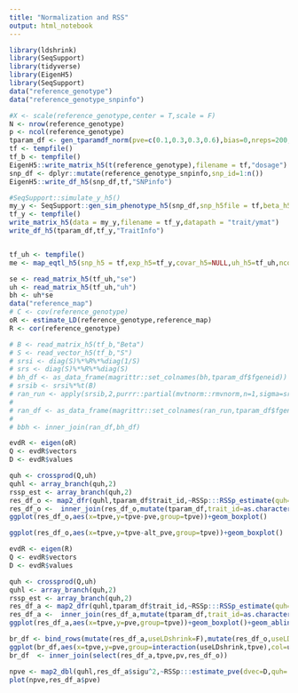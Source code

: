 ```yaml
---
title: "Normalization and RSS"
output: html_notebook
---
```



```r
library(ldshrink)
library(SeqSupport)
library(tidyverse)
library(EigenH5)
library(SeqSupport)
data("reference_genotype")
data("reference_genotype_snpinfo")

#X <- scale(reference_genotype,center = T,scale = F)
N <- nrow(reference_genotype)
p <- ncol(reference_genotype)
tparam_df <- gen_tparamdf_norm(pve=c(0.1,0.3,0.3,0.6),bias=0,nreps=200,n=N,p = p) %>% mutate(n=N,p=p,trait_id=1:n())
tf <- tempfile()
tf_b <- tempfile()
EigenH5::write_matrix_h5(t(reference_genotype),filename = tf,"dosage")
snp_df <- dplyr::mutate(reference_genotype_snpinfo,snp_id=1:n())
EigenH5::write_df_h5(snp_df,tf,"SNPinfo")

#SeqSupport::simulate_y_h5()
my_y <- SeqSupport::gen_sim_phenotype_h5(snp_df,snp_h5file = tf,beta_h5file = tf_b,tparam_df = tparam_df,chunksize = 10)
tf_y <- tempfile()
write_matrix_h5(data = my_y,filename = tf_y,datapath = "trait/ymat")
write_df_h5(tparam_df,tf_y,"TraitInfo")


tf_uh <- tempfile()
me <- map_eqtl_h5(snp_h5 = tf,exp_h5=tf_y,covar_h5=NULL,uh_h5=tf_uh,ncovar = 0)
```

```r
se <- read_matrix_h5(tf_uh,"se")
uh <- read_matrix_h5(tf_uh,"uh")
bh <- uh*se
data("reference_map")
# C <- cov(reference_genotype)
oR <- estimate_LD(reference_genotype,reference_map)
R <- cor(reference_genotype)

# B <- read_matrix_h5(tf_b,"Beta")
# S <- read_vector_h5(tf_b,"S")
# srsi <- diag(S)%*%R%*%diag(1/S)
# srs <- diag(S)%*%R%*%diag(S)
# bh_df <- as_data_frame(magrittr::set_colnames(bh,tparam_df$fgeneid)) %>% mutate(snp_id=1:n()) %>% tidyr::gather(key="trait",value="beta_hat",-snp_id)
# srsib <- srsi%*%t(B)
# ran_run <- apply(srsib,2,purrr::partial(mvtnorm::rmvnorm,n=1,sigma=srs))
# 
# ran_df <- as_data_frame(magrittr::set_colnames(ran_run,tparam_df$fgeneid)) %>% mutate(snp_id=1:n()) %>% tidyr::gather(key="trait",value="direct_beta",-snp_id)
# 
# bbh <- inner_join(ran_df,bh_df)
```



<!-- ```{r} -->
<!-- library(rssr) -->
<!-- rssr_res <- rssr::RSSr_estimate(R,bh[,1],se[,1]) -->

<!-- evdR <- eigen(C) -->
<!-- Q <- evdR$vectors -->
<!-- D <- evdR$values -->

<!-- quh <- crossprod(Q,uh) -->
<!-- quhl <- array_branch(quh,2) -->
<!-- rssp_est <- array_branch(quh,2) -->


<!-- res_df_c <- map2_dfr(quhl,tparam_df$trait_id,~RSSp:::RSSp_estimate(quh=.x,D=D,p_n=p/N,trait_id=.y)) -->
<!-- res_df_c <-  inner_join(res_df_c,mutate(tparam_df,trait_id=as.character(trait_id))) -->
<!-- ggplot(res_df_c,aes(x=tpve,y=tpve-pve,group=tpve))+geom_boxplot() -->
<!-- ``` -->



```r
evdR <- eigen(oR)
Q <- evdR$vectors
D <- evdR$values

quh <- crossprod(Q,uh)
quhl <- array_branch(quh,2)
rssp_est <- array_branch(quh,2)
res_df_o <- map2_dfr(quhl,tparam_df$trait_id,~RSSp:::RSSp_estimate(quh=.x,D=D,p_n=p/N,trait_id=.y))
res_df_o <-  inner_join(res_df_o,mutate(tparam_df,trait_id=as.character(trait_id)))
ggplot(res_df_o,aes(x=tpve,y=tpve-pve,group=tpve))+geom_boxplot()
```

```r
ggplot(res_df_o,aes(x=tpve,y=tpve-alt_pve,group=tpve))+geom_boxplot()

```



```r
evdR <- eigen(R)
Q <- evdR$vectors
D <- evdR$values

quh <- crossprod(Q,uh)
quhl <- array_branch(quh,2)
rssp_est <- array_branch(quh,2)
res_df_a <- map2_dfr(quhl,tparam_df$trait_id,~RSSp:::RSSp_estimate(quh=.x,D=D,p_n=p/N,trait_id=.y))
res_df_a <-  inner_join(res_df_a,mutate(tparam_df,trait_id=as.character(trait_id)))
ggplot(res_df_a,aes(x=tpve,y=pve,group=tpve))+geom_boxplot()+geom_abline(slope=1,intercept=0)
```

```r
br_df <- bind_rows(mutate(res_df_a,useLDshrink=F),mutate(res_df_o,useLDshrink=T))
ggplot(br_df,aes(x=tpve,y=pve,group=interaction(useLDshrink,tpve),col=useLDshrink))+geom_boxplot()+geom_abline(slope=1,intercept=0)
br_df  <- inner_join(select(res_df_a,tpve,pv,res_df_o))
```



```r

npve <- map2_dbl(quhl,res_df_a$sigu^2,~RSSp:::estimate_pve(dvec=D,quh=.x,cvec=.y,N=N))
plot(npve,res_df_a$pve)
```





```r

```



